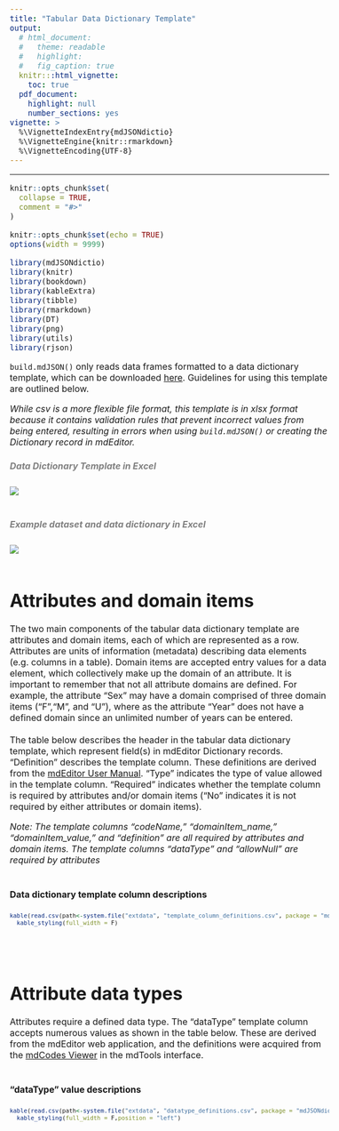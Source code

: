 ```yaml
---
title: "Tabular Data Dictionary Template"
output: 
  # html_document:
  #   theme: readable
  #   highlight:
  #   fig_caption: true
  knitr:::html_vignette:
    toc: true
  pdf_document:
    highlight: null
    number_sections: yes
vignette: >
  %\VignetteIndexEntry{mdJSONdictio}
  %\VignetteEngine{knitr::rmarkdown}
  %\VignetteEncoding{UTF-8}
---
```

<style type="text/css">
  body{
  font-size: 12pt;
}
</style>
---

```r
knitr::opts_chunk$set(
  collapse = TRUE,
  comment = "#>"
)
```

```r
knitr::opts_chunk$set(echo = TRUE)
options(width = 9999)

library(mdJSONdictio)
library(knitr)
library(bookdown)
library(kableExtra)
library(tibble)
library(rmarkdown)
library(DT)
library(png)
library(utils)
library(rjson)
```


```build.mdJSON()``` only reads data frames formatted to a data dictionary template, which can be downloaded [here](https://github.com/hdvincelette/mdJSONdictio/blob/master/inst/templates/mdJSONdictio_Dictionary_Template_v1.xlsx?raw=true). Guidelines for using this template are outlined below.

*While csv is a more flexible file format, this template is in xlsx format because it contains validation rules that prevent incorrect values from being entered, resulting in errors when using ```build.mdJSON()``` or creating the Dictionary record in mdEditor.*
<br />

##### <span style="color: grey;">Data Dictionary Template in Excel</span>
![](https://github.com/hdvincelette/mdJSONdictio/raw/master/man/figures/Dictionary_Template.png)
<br />
<br />

##### <span style="color: grey;">Example dataset and data dictionary in Excel</span>
![](https://github.com/hdvincelette/mdJSONdictio/raw/master/man/figures/Dataset_and_Dictionary.png)
<br />
<br />

# Attributes and domain items

The two main components of the tabular data dictionary template are attributes and domain items, each of which are represented as a row. Attributes are units of information (metadata) describing data elements (e.g. columns in a table). Domain items are accepted entry values for a data element, which collectively make up the domain of an attribute. It is important to remember that not all attribute domains are defined. For example, the attribute "Sex" may have a domain comprised of three domain items ("F","M", and "U"), where as the attribute "Year" does not have a defined domain since an unlimited number of years can be entered.
<br />
<br />
The table below describes the header in the tabular data dictionary template, which represent field(s) in mdEditor Dictionary records. "Definition" describes the template column. These definitions are derived from the [mdEditor User Manual](https://guide.mdeditor.org/reference/edit-window/dictionary/dictionary-record.html). "Type" indicates the type of value allowed in the template column. "Required" indicates whether the template column is required by attributes and/or domain items ("No" indicates it is not required by either attributes or domain items). 
<br />

*Note: The template columns "codeName," "domainItem_name," "domainItem_value," and "definition" are all required by attributes and domain items. The template columns "dataType" and "allowNull" are required by attributes*
<br />
<br />

#### Data dictionary template column descriptions

<font size="2.5"> 
```r
kable(read.csv(path<-system.file("extdata", "template_column_definitions.csv", package = "mdJSONdictio")),align = "l") %>%
  kable_styling(full_width = F)
```
</font>
<br />
<br />

# Attribute data types
Attributes require a defined data type. The "dataType" template column accepts  numerous values as shown in the table below. These are derived from the mdEditor web application, and the definitions were acquired from the [mdCodes Viewer](https://adiwg.github.io/mdTools/#codes-page) in the mdTools interface.
<br />
<br />

#### "dataType" value descriptions

<font size="2.5"> 
```r
kable(read.csv(path<-system.file("extdata", "datatype_definitions.csv", package = "mdJSONdictio")), align = "l") %>%
  kable_styling(full_width = F,position = "left")
```
</font>
<br />
<br />
<br />


